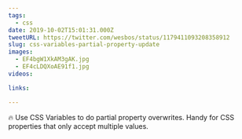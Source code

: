 ```yaml
---
tags:
  - css
date: 2019-10-02T15:01:31.000Z
tweetURL: https://twitter.com/wesbos/status/1179411093208358912
slug: css-variables-partial-property-update
images:
  - EF4bgW1XkAM3gAK.jpg
  - EF4cLDQXoAE91f1.jpg
videos:

links:

---
```

🔥 Use CSS Variables to do partial property overwrites. Handy for CSS properties that only accept multiple values.
